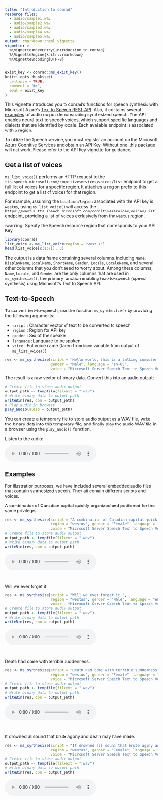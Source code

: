 ```yaml
---
title: "Introduction to conrad"
resource_files:
  - audio/sample1.wav
  - audio/sample2.wav
  - audio/sample3.wav
  - audio/sample4.wav
  - audio/sample5.wav
output: rmarkdown::html_vignette
vignette: >
  %\VignetteIndexEntry{Introduction to conrad}
  %\VignetteEngine{knitr::rmarkdown}
  %\VignetteEncoding{UTF-8}
---
```


```r
exist_key <- conrad::ms_exist_key()
knitr::opts_chunk$set(
  collapse = TRUE,
  comment = "#>",
  eval = exist_key
)
```


This vignette introduces you to conrad's functions for speech synthesis with Microsoft Azure's [Text to Speech REST API](https://learn.microsoft.com/en-us/azure/cognitive-services/Speech-Service/rest-text-to-speech?tabs=streaming). Also, it contains several [examples][Examples] of audio output demonstrating synthesized speech.  The API enables neural text to speech voices, which support specific languages and dialects that are identified by locale. Each available endpoint is associated with a region.

To utilize the Speech service, you must register an account on the Microsoft Azure Cognitive Services and obtain an API Key. Without one, this package will not work. Please refer to the API Key vignette for guidance.

## Get a list of voices

`ms_list_voice()` performs an HTTP request to the `tts.speech.microsoft.com/cognitiveservices/voices/list` endpoint to get a full list of voices for a specific region. It attaches a region prefix to this endpoint to get a list of voices for that region. 

For example, assuming the `Location/Region` associated with the API key is `westus`, using `ms_list_voice()` will access the `https://westus.tts.speech.microsoft.com/cognitiveservices/voices/list` endpoint, providing a list of voices exclusively from the `westus` region.

:warning: Specify the Speech resource region that corresponds to your API Key

```r
library(conrad)
list_voice <- ms_list_voice(region = "westus")
head(list_voice[c(1:7)], 3)
```

The output is a data frame containing several columns, including `Name`, `DisplayName`, `LocalName`, `ShortName`, `Gender`, `Locale`, `LocaleName`, and several other columns that you don't need to worry about. Among these columns, `Name`, `Locale`, and `Gender` are the only columns that are used in `ms_synthesize()`, the primary function enabling text-to-speech (speech synthesis) using Microsoft's Text to Speech API.


## Text-to-Speech

To convert text-to-speech, use the function `ms_synthesize()` by providing the following arguments:

- `script` : Character vector of text to be converted to speech
- `region` : Region for API key
- `gender` : Sex of the speaker
- `language` : Language to be spoken
- `voice` : Full voice name (taken from `Name` variable from output of `ms_list_voice()`) 

```r
res <- ms_synthesize(script = "Hello world, this is a talking computer", region = "westus", 
                     gender = "Male", language = "en-US", 
                     voice = "Microsoft Server Speech Text to Speech Voice (en-US, JacobNeural)")
```

The result is a raw vector of binary data. Convert this into an audio output:

```r
# Create file to store audio output
output_path <- tempfile(fileext = ".wav")
# Write binary data to output path
writeBin(res, con = output_path)
# Play audio in browser
play_audio(audio = output_path)
```

You can create a temporary file to store audio output as a WAV file, write the binary data into this temporary file, and finally play the audio WAV file in a browser using the `play_audio()` function.

Listen to the audio:

<audio controls>
    <source src="audio/sample1.wav" type="audio/wav"/>
</audio>

## Examples

For illustration purposes, we have included several embedded audio files that contain synthesized speech. They all contain different scripts and voices.

A combination of Canadian capital quickly organized and petitioned for the same privileges.

```r
res <- ms_synthesize(script = "A combination of Canadian capital quickly organized and petitioned for the same privileges.",
                     region = "westus", gender = "Female", language = "en-US", 
                     voice = "Microsoft Server Speech Text to Speech Voice (en-US, AshleyNeural)")
# Create file to store audio output
output_path <- tempfile(fileext = ".wav")
# Write binary data to output path
writeBin(res, con = output_path)
```

<audio controls>
    <source src="audio/sample2.wav" type="audio/wav"/>
</audio>

<br>

Will we ever forget it.

```r
res <- ms_synthesize(script = "Will we ever forget it.",
                     region = "westus", gender = "Male", language = "en-US", 
                     voice = "Microsoft Server Speech Text to Speech Voice (en-US, RogerNeural)")
# Create file to store audio output
output_path <- tempfile(fileext = ".wav")
# Write binary data to output path
writeBin(res, con = output_path)
```

<audio controls>
    <source src="audio/sample3.wav" type="audio/wav"/>
</audio>


<br>


Death had come with terrible suddenness.

```r
res <- ms_synthesize(script = "Death had come with terrible suddenness.",
                     region = "westus", gender = "Female", language = "en-US", 
                     voice = "Microsoft Server Speech Text to Speech Voice (en-US, MichelleNeural)")
# Create file to store audio output
output_path <- tempfile(fileext = ".wav")
# Write binary data to output path
writeBin(res, con = output_path)
```

<audio controls>
    <source src="audio/sample4.wav" type="audio/wav"/>
</audio>


<br>


It drowned all sound that brute agony and death may have made.

```r
res <- ms_synthesize(script = "It drowned all sound that brute agony and death may have made",
                     region = "westus", gender = "Female", language = "en-US", 
                     voice = "Microsoft Server Speech Text to Speech Voice (en-US, ChristopherNeural)")
# Create file to store audio output
output_path <- tempfile(fileext = ".wav")
# Write binary data to output path
writeBin(res, con = output_path)
```

<audio controls>
    <source src="audio/sample5.wav" type="audio/wav"/>
</audio>
